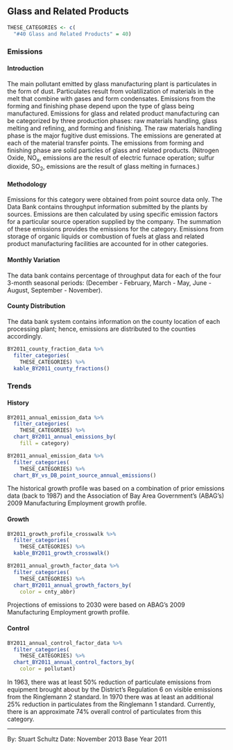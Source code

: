## Glass and Related Products

```r
THESE_CATEGORIES <- c(
  "#40 Glass and Related Products" = 40)
```

### Emissions 

#### Introduction {-}

The main pollutant emitted by glass manufacturing plant is particulates in the form of dust. Particulates result from volatilization of materials in the melt that combine with gases and form condensates. Emissions from the forming and finishing phase depend upon the type of glass being manufactured. Emissions for glass and related product manufacturing can be categorized by three production phases: raw materials handling, glass melting and refining, and forming and finishing. The raw materials handling phase is the major fugitive dust emissions. The emissions are generated at each of the material transfer points. The emissions from forming and finishing phase are solid particles of glass and related products. (Nitrogen Oxide, NO~x~, emissions are the result of electric furnace operation; sulfur dioxide, SO~2~, emissions are the result of glass melting in furnaces.)

#### Methodology {-}

Emissions for this category were obtained from point source data only. The Data Bank contains throughput information submitted by the plants by sources. Emissions are then calculated by using specific emission factors for a particular source operation supplied by the company. The summation of these emissions provides the emissions for the category. Emissions from storage of organic liquids or combustion of fuels at glass and related product manufacturing facilities are accounted for in other categories.

#### Monthly Variation {-}

The data bank contains percentage of throughput data for each of the four 3-month seasonal periods: (December - February, March - May, June - August, September - November).

#### County Distribution {-}

The data bank system contains information on the county location of each processing plant; hence, emissions are distributed to the counties accordingly.

```r
BY2011_county_fraction_data %>%
  filter_categories(
    THESE_CATEGORIES) %>%
  kable_BY2011_county_fractions()
```

### Trends

#### History {-}

```r
BY2011_annual_emission_data %>%
  filter_categories(
    THESE_CATEGORIES) %>%
  chart_BY2011_annual_emissions_by(
    fill = category) 
```

```r
BY2011_annual_emission_data %>%
  filter_categories(
    THESE_CATEGORIES) %>%
  chart_BY_vs_DB_point_source_annual_emissions()
```

The historical growth profile was based on a combination of prior emissions data (back to 1987) and the Association of Bay Area Government’s (ABAG’s) 2009 Manufacturing Employment growth profile.

#### Growth {-}

```r
BY2011_growth_profile_crosswalk %>%
  filter_categories(
    THESE_CATEGORIES) %>%
  kable_BY2011_growth_crosswalk()
```

```r
BY2011_annual_growth_factor_data %>%
  filter_categories(
    THESE_CATEGORIES) %>%
  chart_BY2011_annual_growth_factors_by(
    color = cnty_abbr)
```

Projections of emissions to 2030 were based on ABAG’s 2009 Manufacturing Employment growth profile.

#### Control {-}

```r
BY2011_annual_control_factor_data %>%
  filter_categories(
    THESE_CATEGORIES) %>%
  chart_BY2011_annual_control_factors_by(
    color = pollutant)
```

In 1963, there was at least 50% reduction of particulate emissions from equipment brought about by the District's Regulation 6 on visible emissions from the Ringlemann 2 standard. In 1970 there was at least an additional 25% reduction in particulates from the Ringlemann 1 standard. Currently, there is an approximate 74% overall control of particulates from this category.

***

By: Stuart Schultz 
Date: November 2013 
Base Year 2011
